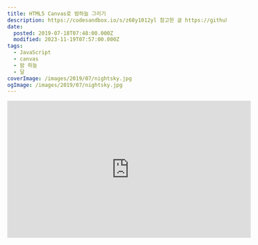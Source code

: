 ```yaml
---
title: HTML5 Canvas로 밤하늘 그리기
description: https://codesandbox.io/s/z68y1012yl 참고한 글 https://github.com/marshallku/canvas-night-sky 깃허브 땐나의 계절인 여름도 왔고, 호텔 델루나 보다 보니 보름달이 뜬 밤하늘이 예뻐서 인터넷 뒤적이며 만들어 봤습니다.어디에 써먹을지 고민을 좀 해봤는데, 막상 써먹을 데가 없는 게 아쉽네요. ㅠㅠ HTML에 nightsky란 ID를 지닌 canvas 추가하시고 아래 스크립트만 붙여 넣으셔도 작동합니다. const width = window.innerWidth, height = window.innerHeight, stars = createStars(width, height, 30),
date:
  posted: 2019-07-18T07:48:00.000Z
  modified: 2023-11-19T07:57:00.000Z
tags:
  - JavaScript
  - canvas
  - 밤 하늘
  - 달
coverImage: /images/2019/07/nightsky.jpg
ogImage: /images/2019/07/nightsky.jpg
---
```


<iframe width="560" height="315" src="https://marshallku.github.io/canvas-night-sky/" frameBorder="0" />

[https://codesandbox.io/s/z68y1012yl](https://codesandbox.io/s/z68y1012yl) 참고한 글  
[https://github.com/marshallku/canvas-night-sky](https://github.com/marshallku/canvas-night-sky) 깃허브

땐나의 계절인 여름도 왔고, 호텔 델루나 보다 보니 보름달이 뜬 밤하늘이 예뻐서 인터넷 뒤적이며 만들어 봤습니다.  
어디에 써먹을지 고민을 좀 해봤는데, 막상 써먹을 데가 없는 게 아쉽네요. ㅠㅠ

HTML에 nightsky란 ID를 지닌 canvas 추가하시고 아래 스크립트만 붙여 넣으셔도 작동합니다.

```js
const width = window.innerWidth,
  height = window.innerHeight,
  stars = createStars(width, height, 30),
  moon = {
    x: 0,
    y: height / 2,
    r: 45
  },
  canvas = document.getElementById("nightsky"),
  ctx = canvas.getContext("2d");
let counter = 0,
  time = 0;

function random(max) {
  return Math.floor(Math.random() * max);
}

function createStars(width, height, spacing) {
  const stars = [];

  for (let x = 0; x < width; x += spacing) {
    for (let y = 0; y < height; y += spacing) {
      const star = {
        x: x + random(spacing),
        y: y + random(spacing),
        r: Math.random() * 1.5
      };
      stars.push(star);
    }
  }
  return stars;
}

function fillCircle(ctx, x, y, r, fillStyle) {
  ctx.beginPath(),
  ctx.fillStyle = fillStyle,
  ctx.arc(x, y, r, 0, Math.PI * 2),
  ctx.fill();
}

function getOpacity(factor) {
  const opacityIncrement = 0.6 * Math.abs(Math.sin(factor)),
    opacity = 0.1 + opacityIncrement;
  return opacity;
}

function render() {
  const gradient = ctx.createLinearGradient(0, 0, 0, height);
  let newX = time / 10 - 45;
  gradient.addColorStop(0, "#00111e");
  gradient.addColorStop(1, "#0a2342");
  //배경 그래디언트
  ctx.fillStyle = gradient;
  ctx.fillRect(0, 0, width, height);
  stars.forEach(function (star, i) {
    const factor = counter * i,
        x = star.x,
        y = star.y,
        opacity = getOpacity(factor),
        randomColor = Math.floor((Math.random()*360)+1);

    fillCircle(ctx, x, y, star.r, `hsla(${randomColor}, 30%, 80%, ${opacity})`); //별 그리기
  });

  newX <= width + 90 // window 너비에 달 지름 추가
  ? (
    moon.x = newX,
    moon.y = newY(newX),
    time += 5
  ) : time = 0,
  // 달에 애니메이션 추가

  fillCircle(ctx, moon.x, moon.y, moon.r, "#f5f3ce"); // 달 그리기

  counter++;
  requestAnimationFrame(render);
}

function newY(x) {
  return Math.pow(x - width / 2, 2) / 9000 + height / 2 + 1
}

canvas.width = width,
canvas.height = height,
render();
```

살면서 2차 함수 그래프를 다시 그릴 날이 올 줄 누가 알았겠습니까…ㅋㅋㅋ  
달 애니메이션엔 2차 함수 그래프가 제일 어울릴 것 같아 2차 함수 그래프 모양으로 움직이도록 해뒀습니다.